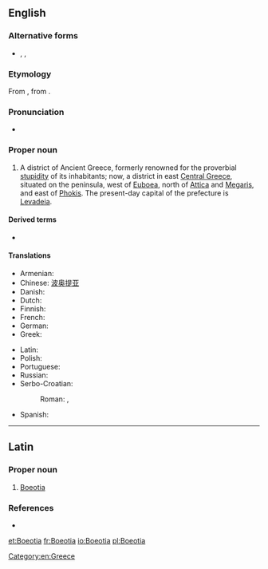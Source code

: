 {{also|Bœotia}}
==English==
{{wikipedia}}

===Alternative forms===
* {{l|en|Bœotia}}, {{l|en|Boiotia}}, {{l|en|Beotia}}

===Etymology===
From {{etyl|la|en}} {{m|la|Boeotia}}, from {{etyl|grc|en}} {{m|grc|Βοιωτία}}.

===Pronunciation===
* {{a|UK}} {{IPA|/biːˈəʊʃə/|lang=en}}

===Proper noun===
{{en-proper noun}}

# A district of Ancient Greece, formerly renowned for the proverbial [[stupidity]] of its inhabitants; now, a district in east [[Central Greece]], situated on the peninsula, west of [[Euboea]], north of [[Attica]] and [[Megaris]], and east of [[Phokis]]. The present-day capital of the prefecture is [[Levadeia]].

====Derived terms====
* {{l|en|Boeotian}}

====Translations====
{{trans-top|a district in Greece}}
* Armenian: {{t|hy|Բեովտիա}}
* Chinese: [[波奥提亚]]
* Danish: {{t|da|Bøotien}}
* Dutch: {{t+|nl|Beotië}}
* Finnish: {{t|fi|Boiotia}}
* French: {{t+|fr|Béotie|f}}
* German: {{t|de|Böotien|n}}
* Greek: {{t+|el|Βοιωτία|f}}
{{trans-mid}}
* Latin: {{t|la|Boeotia|f}}
* Polish: {{t+|pl|Beocja|f}}
* Portuguese: {{t+|pt|Beócia|f}}
* Russian: {{t+|ru|Бео́тия}}
* Serbo-Croatian:
*: Roman: {{t|sh|Beòtija|f}}, {{t+|sh|Beòcija|f}}
* Spanish: {{t+|es|Beocia|f}}
{{trans-bottom}}

[[Category:en:Greece]]

----

==Latin==

===Proper noun===
{{la-proper noun|Boeōtia|Boeōtiae|f|first}}

# [[Boeotia#English|Boeotia]]

===References===
{{R:L&S}}
* {{R:Gaffiot}}

[[et:Boeotia]]
[[fr:Boeotia]]
[[io:Boeotia]]
[[pl:Boeotia]]